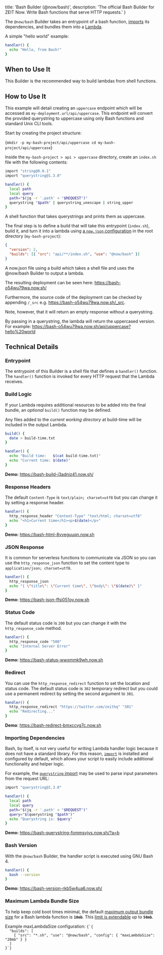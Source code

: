 
  title: 'Bash Builder (@now/bash)',
  description:
    'The official Bash Builder for ZEIT Now. Write Bash functions that serve HTTP requests.'
}

The `@now/bash` Builder takes an entrypoint of a bash function, [imports](https://import.pw) its dependencies, and bundles them into a [Lambda](/docs/v2/deployments/concepts/lambdas).

A simple "hello world" example:

```bash
handler() {
  echo "Hello, from Bash!"
}
```

## When to Use It

This Builder is the recommended way to build lambdas from shell functions.

## How to Use It

This example will detail creating an `uppercase` endpoint which will be accessed as `my-deployment.url/api/uppercase`. This endpoint will convert the provided querystring to uppercase using only Bash functions and standard Unix CLI tools.

Start by creating the project structure:

<TerminalInput>{`mkdir -p my-bash-project/api/uppercase
cd my-bash-project/api/uppercase`}</TerminalInput>

Inside the `my-bash-project > api > uppercase` directory, create an `index.sh` file with the following contents:

```bash
import "string@0.0.1"
import "querystring@1.3.0"

handler() {
  local path
  local query
  path="$(jq -r '.path' < "$REQUEST")"
  querystring "$path" | querystring_unescape | string_upper
}
```

<Caption>
  A shell function that takes querystrings and prints them as uppercase.
</Caption>

The final step is to define a build that will take this entrypoint (`index.sh`), build it, and turn it into a lambda using [a `now.json` configuration](/docs/v2/deployments/configuration) in the root directory (`my-bash-project`):

```json
{
  "version": 2,
  "builds": [{ "src": "api/**/index.sh", "use": "@now/bash" }]
}
```

<Caption>
  A <InlineCode>now.json</InlineCode> file using a build which takes a shell
  file and uses the <InlineCode>@now/bash</InlineCode> Builder to output a
  lambda.
</Caption>

The resulting deployment can be seen here: https://bash-o54wu79wa.now.sh/

Furthermore, the source code of the deployment can be checked by appending `/_src` e.g. https://bash-o54wu79wa.now.sh/_src.

Note, however, that it will return an empty response without a querystring.

By passing in a querystring, the lambda will return the uppercased version.
For example: https://bash-o54wu79wa.now.sh/api/uppercase?hello%20world

## Technical Details

### Entrypoint

The entrypoint of this Builder is a shell file that defines a `handler()` function.
The `handler()` function is invoked for every HTTP request that the Lambda receives.

### Build Logic

If your Lambda requires additional resources to be added into the final bundle,
an _optional_ `build()` function may be defined.

Any files added to the _current working directory_ at build-time will be included
in the output Lambda.

```bash
build() {
  date > build-time.txt
}

handler() {
  echo "Build time:   $(cat build-time.txt)"
  echo "Current time: $(date)"
}
```

**Demo:** https://bash-build-j3adniz41.now.sh/

### Response Headers

The default `Content-Type` is `text/plain; charset=utf8` but you can change it by setting a response header.

```bash
handler() {
  http_response_header "Content-Type" "text/html; charset=utf8"
  echo "<h1>Current time</h1><p>$(date)</p>"
}
```

**Demo:** https://bash-html-8vveguuqn.now.sh

### JSON Response

It is common for serverless functions to communicate via JSON so you can use the `http_response_json` function to set the content type to `application/json; charset=utf8`.

```bash
handler() {
  http_response_json
  echo "{ \"title\": \"Current time\", \"body\": \"$(date)\" }"
}
```

**Demo:** https://bash-json-ffsi051oy.now.sh

### Status Code

The default status code is `200` but you can change it with the `http_response_code` method.

```bash
handler() {
  http_response_code "500"
  echo "Internal Server Error"
}
```

**Demo:** https://bash-status-wwxmmk9wh.now.sh

### Redirect

You can use the `http_response_redirect` function to set the location and status code. The default status code is `302` temporary redirect but you could use a permanent redirect by setting the second argument to `301`.

```bash
handler() {
  http_response_redirect "https://twitter.com/zeithq" "301"
  echo "Redirecting..."
}
```

**Demo**: https://bash-redirect-bmxccvg7c.now.sh

### Importing Dependencies

Bash, by itself, is not very useful for writing Lambda handler logic because it
does not have a standard library. For this reason, [`import`](https://import.pw)
is installed and configured by default, which allows your script to easily include
additional functionality and helper logic.

For example, the [`querystring` import](https://import.pw/querystring) may be
used to parse input parameters from the request URL:

```bash
import "querystring@1.3.0"

handler() {
  local path
  local query
  path="$(jq -r '.path' < "$REQUEST")"
  query="$(querystring "$path")"
  echo "Querystring is: $query"
}
```

**Demo:** https://bash-querystring-fommsvjvs.now.sh/?a=b

### Bash Version

With the `@now/bash` Builder, the handler script is executed using GNU Bash 4.

```bash
handler() {
  bash --version
}
```

**Demo:** https://bash-version-rkb5w4ua6.now.sh/

### Maximum Lambda Bundle Size

To help keep cold boot times minimal, the default [maximum output bundle size](/docs/v2/deployments/concepts/lambdas#maximum-bundle-size) for a Bash lambda function is **`10mb`**.
This [limit is extendable](/docs/v2/deployments/builders/overview#configuring-output-lambda-size) up to **`50mb`**.

<Example>
  <span>
    Example <InlineCode>maxLambdaSize</InlineCode> configuration:
  </span>
  <Code lang="json">{`{
  "builds": [
    { "src": "*.sh", "use": "@now/bash", "config": { "maxLambdaSize": "20mb" } }
  ]
}`}</Code>
</Example>

